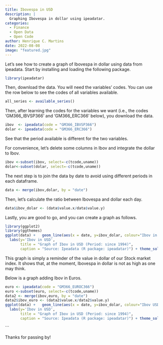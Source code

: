 ```yaml
---
title: Ibovespa in USD
description: |
  Graphing Ibovespa in dollar using ipeadatar.
categories:
  - Finance
  - Open Data
  - Open Code
author: Henrique C. Martins
date: 2022-08-08
image: "featured.jpg"
---
```



Let's see how to create a graph of Ibovespa in dollar using data from ipeadata. Start by installing and loading the following package. 

```r
library(ipeadatar)
```    


Then, download the data. You will need the variables' codes. You can use the row below to see the codes of all variables available.

```r
all_series <- available_series()
```    


Then, after learning the codes for the variables we want (i.e., the codes 'GM366_IBVSP366' and 'GM366_ERC366' below), you download the data.   

```r
ibov  <- ipeadata(code = "GM366_IBVSP366")
dolar <- ipeadata(code = "GM366_ERC366")
```

    
See that the period available is different for the two variables.

For convenience, let's delete some columns in Ibov and integrate the dollar to Ibov. 

```r
ibov <-subset(ibov, select=-c(tcode,uname))
dolar<-subset(dolar, select=-c(tcode,uname))
```

The next step is to join the data by date to avoid using different periods in each dataframe.

```r
data <- merge(ibov,dolar, by = "date")
```


Then, let's calculate the ratio between Ibovespa and dollar each day.     

```r
data$ibov_dolar <- (data$value.x/data$value.y)
```
    
Lastly, you are good to go, and you can create a graph as follows.


```r
library(ggplot2)
library(ggthemes)
ggplot(data) +   geom_line(aes(x = date, y=ibov_dolar, colour="Ibov in USD") ) +   geom_line(aes(x = date, y=value.x, colour="Ibov") ) +
  labs(y='Ibov in USD', 
       title = "Graph of Ibov in USD (Period: since 1994)",
       caption = "Source: Ipeadata (R package: ipeadatar)") + theme_solarized()
```


This graph is simply a reminder of the value in dollar of our Stock market index. It shows that, at the moment, Ibovespa in dollar is not as high as one may think.


Below is a graph adding  Ibov in Euros.

```r
euro <- ipeadata(code = "GM366_EUROC366")
euro <-subset(euro, select=-c(tcode,uname))
data2 <- merge(ibov,euro, by = "date")
data2$ibov_euro <- (data2$value.x/data2$value.y)
ggplot(data) +   geom_line(aes(x = date, y=ibov_dolar, colour="Ibov USD") ) +   geom_line(aes(x = date, y=value.x, colour="Ibov") ) + geom_line(data= data2 , aes(x = date, y=ibov_euro, colour="Ibov Euro") ) +
  labs(y='Ibov in USD', 
       title = "Graph of Ibov in USD (Period: since 1994)",
       caption = "Source: Ipeadata (R package: ipeadatar)") + theme_solarized()
```

```


Thanks for passing by!



